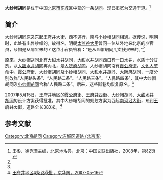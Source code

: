 {{Coord|39.9105392|116.4101231|type:landmark_region:CN-11_source:GoogleMaps|display=title}}
{{Infobox China Road
|路牌类型 = Beijing
|道路方向 =WE
|中文道路名称 = 大纱帽胡同
|道路名称拼音 =DASHAMAO HUTONG
|图片 =File:Beijing Hotel5.JPG
|图片说明 = 大纱帽胡同东口<br>自[[王府井大街|王府井大街]]向西拍摄
|道路属性 = 
|道路总长度 = 
|车速限制 = 
|行车线数量 = 
|所在地区 = [[北京市|北京市]][[东城区_(北京市)|东城区]]
|起点 =[[王府井大街|王府井大街]]
|终点 =[[南河沿大街|南河沿大街]]
|路段主要建筑 =[[北京饭店|北京饭店]]
}}

'''大纱帽胡同'''是位于中国[[北京市|北京市]][[东城区_(北京市)|东城区]]中部的一条[[胡同|胡同]]。现已拓宽为交通干道。<ref name=bjdmd>王彬、徐秀珊主编，北京地名典，北京：中国文联出版社，2008年，第82页</ref>

==简介==
大纱帽胡同原来东起[[王府井大街|王府井大街]]，西不通行，南与[[小纱帽胡同|小纱帽胡同]]相通。据传说，明朝时，此处有出售纱帽的，故得名。明朝[[太监|太监]][[谷大用|谷大用]]曾问一位从外地来北京的小官员，纱帽是从哪里来的？这位小官员答称：“是从纱帽胡同几文钱买来的。”<ref name=bjdmd/>

原来，大纱帽胡同北有[[大甜水井胡同|大甜水井胡同]]，[[大甜水井胡同|大甜水井胡同]]西口有一口水井，水质十分甘洌。从[[大甜水井胡同|大甜水井胡同]]再向北，是[[大阮府胡同|大阮府胡同]]。大纱帽胡同南有[[霞公府街|霞公府街]]。[[文化大革命|文化大革命]]中，[[霞公府街|霞公府街]]、大纱帽胡同及[[小纱帽胡同|小纱帽胡同]]、[[大甜水井胡同|大甜水井胡同]]、[[大阮府胡同|大阮府胡同]]，一度分别改称“人民路头条”、“人民路二条”、“人民路三条”、“人民路四条”，其中大纱帽胡同及[[小纱帽胡同|小纱帽胡同]]合称“人民路二条”。后来，这些街巷均恢复原名。<ref name=bjdmd/>

2007年5月15日，王府井地区的[[霞公府街|霞公府街]]、[[王府井西街|王府井西街]]、大纱帽胡同、[[大甜水井胡同|大甜水井胡同]]的设计方案获得批准，其中大纱帽胡同的规划方案为西起[[南河沿大街|南河沿大街]]，东到[[王府井大街|王府井大街]]，道路全长380米。<ref>[http://epaper.jinghua.cn/html/2007-05/16/content_201303.htm 王府井地区4条路获批，京华网，2007-05-16]{{dead link|date=2017年12月 |bot=InternetArchiveBot |fix-attempted=yes }}</ref>

==参考文献==
{{reflist}}

[[Category:北京胡同|Category:北京胡同]]
[[Category:东城区道路_(北京市)|Category:东城区道路 (北京市)]]